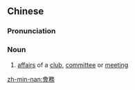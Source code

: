 {{also|会务}}
==Chinese==
{{zh-forms|s=会务}}

===Pronunciation===
{{zh-pron
|m=huìwù
|mn=hōe-bū
|cat=n
}}

===Noun===
{{zh-noun}}

# [[affairs]] of a [[club]], [[committee]] or [[meeting]]

[[zh-min-nan:會務]]